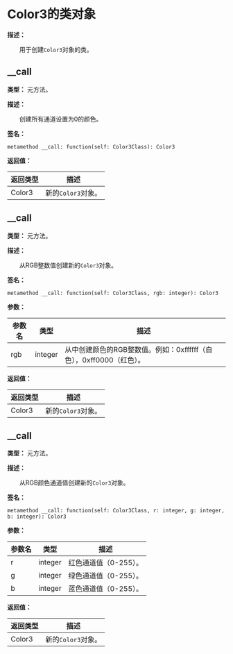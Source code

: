 
# Color3的类对象

**描述：**

&emsp;&emsp;用于创建`Color3`对象的类。

## __call

**类型：** 元方法。

**描述：**

&emsp;&emsp;创建所有通道设置为0的颜色。

**签名：**
```tl
metamethod __call: function(self: Color3Class): Color3
```

**返回值：**

| 返回类型 | 描述 |
| --- | --- |
| Color3 | 新的`Color3`对象。 |

## __call

**类型：** 元方法。

**描述：**

&emsp;&emsp;从RGB整数值创建新的`Color3`对象。

**签名：**
```tl
metamethod __call: function(self: Color3Class, rgb: integer): Color3
```

**参数：**

| 参数名 | 类型 | 描述 |
| --- | --- | --- |
| rgb | integer | 从中创建颜色的RGB整数值。例如：0xffffff（白色），0xff0000（红色）。 |

**返回值：**

| 返回类型 | 描述 |
| --- | --- |
| Color3 | 新的`Color3`对象。 |

## __call

**类型：** 元方法。

**描述：**

&emsp;&emsp;从RGB颜色通道值创建新的`Color3`对象。

**签名：**
```tl
metamethod __call: function(self: Color3Class, r: integer, g: integer, b: integer): Color3
```

**参数：**

| 参数名 | 类型 | 描述 |
| --- | --- | --- |
| r | integer | 红色通道值（0-255）。 |
| g | integer | 绿色通道值（0-255）。 |
| b | integer | 蓝色通道值（0-255）。 |

**返回值：**

| 返回类型 | 描述 |
| --- | --- |
| Color3 | 新的`Color3`对象。 |